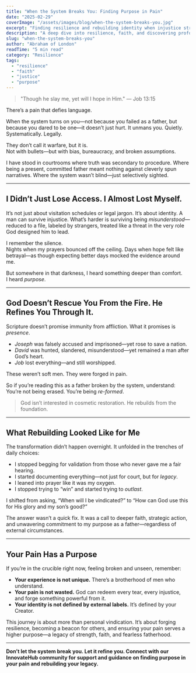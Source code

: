 ```yaml
---
title: "When the System Breaks You: Finding Purpose in Pain"
date: "2025-02-29"
coverImage: "/assets/images/blog/when-the-system-breaks-you.jpg"
excerpt: "Finding resilience and rebuilding identity when injustice strikes fathers."
description: "A deep dive into resilience, faith, and discovering profound purpose amidst the pain and injustice inflicted by broken systems."
slug: "when-the-system-breaks-you"
author: "Abraham of London"
readTime: "5 min read"
category: "Resilience"
tags:
  - "resilience"
  - "faith"
  - "justice"
  - "purpose"
---
```


> "Though he slay me, yet will I hope in Him." — Job 13:15

There’s a pain that defies language.

When the system turns on you—not because you failed as a father, but because you dared to be one—it doesn’t just hurt. It unmans you. Quietly. Systematically. Legally.

They don’t call it warfare, but it is.  
Not with bullets—but with bias, bureaucracy, and broken assumptions.

I have stood in courtrooms where truth was secondary to procedure. Where being a present, committed father meant nothing against cleverly spun narratives. Where the system wasn’t blind—just selectively sighted.

---

## I Didn’t Just Lose Access. I Almost Lost Myself.

It’s not just about visitation schedules or legal jargon. It’s about identity. A man can survive injustice. What’s harder is surviving being *misunderstood*—reduced to a file, labeled by strangers, treated like a threat in the very role God designed him to lead.

I remember the silence.  
Nights when my prayers bounced off the ceiling. Days when hope felt like betrayal—as though expecting better days mocked the evidence around me.

But somewhere in that darkness, I heard something deeper than comfort.  
I heard *purpose*.

---

## God Doesn’t Rescue You From the Fire. He Refines You Through It.

Scripture doesn’t promise immunity from affliction. What it promises is *presence*.

- *Joseph* was falsely accused and imprisoned—yet rose to save a nation.  
- *David* was hunted, slandered, misunderstood—yet remained a man after God’s heart.  
- *Job* lost everything—and still worshipped.  

These weren’t soft men. They were forged in pain.

So if you’re reading this as a father broken by the system, understand: You’re not being erased. You’re being *re-formed*.

> God isn’t interested in cosmetic restoration. He rebuilds from the foundation.

---

## What Rebuilding Looked Like for Me

The transformation didn’t happen overnight. It unfolded in the trenches of daily choices:

- I stopped begging for validation from those who never gave me a fair hearing.  
- I started documenting everything—not just for court, but for *legacy*.  
- I leaned into prayer like it was my oxygen.  
- I stopped trying to “win” and started trying to *outlast*.  

I shifted from asking, “When will I be vindicated?” to “How can God use this for His glory and my son’s good?”

The answer wasn’t a quick fix. It was a call to deeper faith, strategic action, and unwavering commitment to my purpose as a father—regardless of external circumstances.

---

## Your Pain Has a Purpose

If you’re in the crucible right now, feeling broken and unseen, remember:

- **Your experience is not unique.** There’s a brotherhood of men who understand.  
- **Your pain is not wasted.** God can redeem every tear, every injustice, and forge something powerful from it.  
- **Your identity is not defined by external labels.** It’s defined by your Creator.  

This journey is about more than personal vindication. It’s about forging resilience, becoming a beacon for others, and ensuring your pain serves a higher purpose—a legacy of strength, faith, and fearless fatherhood.

---

**Don’t let the system break you. Let it refine you. Connect with our InnovateHub community for support and guidance on finding purpose in your pain and rebuilding your legacy.**